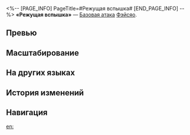 <%-- [PAGE_INFO]
PageTitle=#Режущая вспышка#
[END_PAGE_INFO] --%>
{{Навык Инфобокс
|Название         = Режущая вспышка
|Изображение      = Навык Режущая вспышка.png
|Персонаж         = Фэйсяо
|Тип              = Базовая атака
|Тэг              = Одиночная атака
|УронСтойк        = 10
|ЭнергияГен       = 
|Энергия          = 
|Длительность     = 
|Описание         = Наносит выбранному противнику ветряной урон, равный {{Цвет|Выделенный|50%—110%}} от силы атаки Фэйсяо.
|Свойство1        = 
|Масштабирование1 = 
}}
'''«Режущая вспышка»''' — [[Базовая атака]] [[Фэйсяо]].

==Превью==
{{Превью
|Файл = Режущая вспышка Превью
}}

==Масштабирование==
{{Масштабирование навыка|тип=Базовая атака
|50%;60%;70%;80%;90%;100%;110%;120%;130%;140%
}}

==На других языках==
{{На других языках
|en   = Boltsunder
|zhs  = 闪裂
|zht  = 閃裂
|ja   = {{Rubi|閃裂|せんれつ}}
|ko   = 섬렬
|es   = Corte relámpago
|fr   = Éclair tonitruant
|ru   = Режущая вспышка
|th   = Boltsunder
|vi   = Chém Tách Chớp Nhoáng
|de   = Schneidender Blitz
|id   = Boltsunder
|pt   = Trovão Descendente
}}

==История изменений==
{{История изменений|3.5}}

==Навигация==
{{Навык Навбокс|Фэйсяо}}

[[en:]]